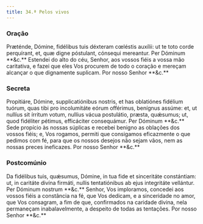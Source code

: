 ```yaml
---
title: 34.ª Pelos vivos
---
```


### Oração

<div class="side-by-side not-content">
  <span>
    Præténde, Dómine, fidélibus tuis déxteram cœléstis auxílii: ut te toto corde
    perquírant, et, quæ digne póstulant, cónsequi mereantur. Per Dóminum **&c.**
  </span>
  <span>
    Estendei do alto do céu, Senhor, aos vossos fiéis a vossa mão caritativa, e
    fazei que eles Vos procurem de todo o coração e mereçam alcançar o que
    dignamente suplicam. Por nosso Senhor **&c.**
  </span>
</div>

### Secreta

<div class="side-by-side not-content">
  <span>
    Propitiáre, Dómine, supplicatiónibus nostris, et has oblatiónes fidélium
    tuórum, quas tibi pro incolumitáte eórum offérimus, benígnus assúme: et, ut
    nullíus sit írritum votum, nullíus vácua postulátio, præsta, quǽsumus; ut,
    quod fidéliter pétimus, efficáciter consequámur. Per Dóminum **&c.**
  </span>
  <span>
    Sede propício às nossas súplicas e recebei benigno as oblações dos vossos
    fiéis; e, Vos rogamos, permiti que consigamos eficazmente o que pedimos com
    fé, para que os nossos desejos não sejam vãos, nem as nossas preces
    ineficazes. Por nosso Senhor **&c.**
  </span>
</div>

### Postcomúnio

<div class="side-by-side not-content">
  <span>
    Da fidélibus tuis, quǽsumus, Dómine, in tua fide et sinceritáte constántiam:
    ut, in caritáte divína firmáti, nullis tentatiónibus ab ejus integritáte
    vellántur. Per Dóminum nostrum **&c.**
  </span>
  <span>
    Senhor, Vos imploramos, concedei aos vossos fiéis a constância na fé, que
    Vos dedicam, e a sinceridade no amor, que Vos consagram, a fim de que,
    confirmados na caridade divina, nela permaneçam inabalavelmente, a despeito
    de todas as tentações. Por nosso Senhor **&c.**
  </span>
</div>
